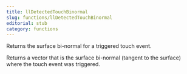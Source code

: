 ```yaml
---
title: llDetectedTouchBinormal
slug: functions/llDetectedTouchBinormal
editorial: stub
category: functions
---
```


<LSLFunction name="llDetectedTouchBinormal"/>

Returns the surface bi-normal for a triggered touch event.

Returns a vector that is the surface bi-normal (tangent to the surface) where the touch event was triggered.
